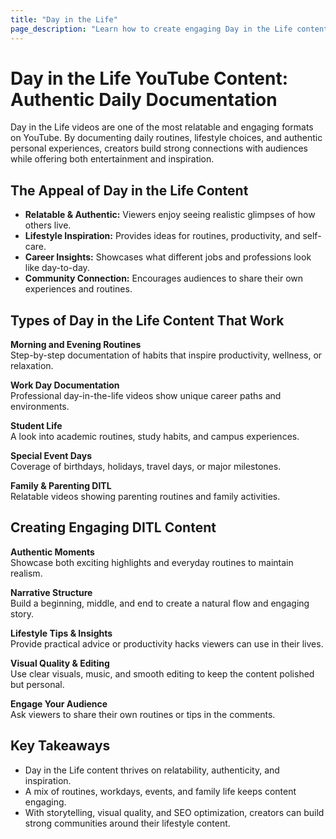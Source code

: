 ```yaml
---
title: "Day in the Life"
page_description: "Learn how to create engaging Day in the Life content—covering routines, workdays, special events, and authentic lifestyle documentation."
---
```


# Day in the Life YouTube Content: Authentic Daily Documentation

Day in the Life videos are one of the most relatable and engaging formats on YouTube. By documenting daily routines, lifestyle choices, and authentic personal experiences, creators build strong connections with audiences while offering both entertainment and inspiration.

## The Appeal of Day in the Life Content

- **Relatable & Authentic:** Viewers enjoy seeing realistic glimpses of how others live.  
- **Lifestyle Inspiration:** Provides ideas for routines, productivity, and self-care.  
- **Career Insights:** Showcases what different jobs and professions look like day-to-day.  
- **Community Connection:** Encourages audiences to share their own experiences and routines.  

## Types of Day in the Life Content That Work

**Morning and Evening Routines**  
Step-by-step documentation of habits that inspire productivity, wellness, or relaxation.  

**Work Day Documentation**  
Professional day-in-the-life videos show unique career paths and environments.  

**Student Life**  
A look into academic routines, study habits, and campus experiences.  

**Special Event Days**  
Coverage of birthdays, holidays, travel days, or major milestones.  

**Family & Parenting DITL**  
Relatable videos showing parenting routines and family activities.  

## Creating Engaging DITL Content

**Authentic Moments**  
Showcase both exciting highlights and everyday routines to maintain realism.  

**Narrative Structure**  
Build a beginning, middle, and end to create a natural flow and engaging story.  

**Lifestyle Tips & Insights**  
Provide practical advice or productivity hacks viewers can use in their lives.  

**Visual Quality & Editing**  
Use clear visuals, music, and smooth editing to keep the content polished but personal.  

**Engage Your Audience**  
Ask viewers to share their own routines or tips in the comments.  

## Key Takeaways

- Day in the Life content thrives on relatability, authenticity, and inspiration.  
- A mix of routines, workdays, events, and family life keeps content engaging.  
- With storytelling, visual quality, and SEO optimization, creators can build strong communities around their lifestyle content.  
